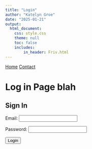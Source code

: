 ```yaml
---
title: "Login"
author: "Katelyn Groe"
date: "2025-01-21"
output:
  html_document:
    css: style.css
    theme: null
    toc: false
    includes: 
        in_header: Friv.html
---
```


<nav>
  <a href="index.html">Home</a>
  <a href="contact.html">Contact</a>
</nav>

# Log in Page blah


<h2>Sign In</h2>

<label for="email">Email:</label>
<input type="email" id="email" required><br>

<label for="password">Password:</label>
<input type="password" id="password" required><br>

<button onclick="checkLogin()">Login</button>


<script>
// Pre-hashed email and password storage
const users = {
  "93e6ddee74d2267f02f4c2a95fcf79c8cb660b676843af44f2dd30c19e85f6fd": { // Hash of "kgroe@iastate.edu"
    hash: "e99a18c428cb38d5f260853678922e03", // Hash of "kgroe"
    page: "Modules.html"
  },
  "a78a7e8b5eec88c2fcb52cd08792d67fa02eb15e2914d7e5aa48a758e92f11c1": { // Hash of "rhuffman@iastate.edu"
    hash: "2b75b012d6a9a3a763194b2f9e04f9d2", // Hash of "rhuffman"
    page: "rhuffman.html"
  }
};

// Function to hash input values (SHA-256)
async function hashValue(value) {
  const encoder = new TextEncoder();
  const data = encoder.encode(value);
  const hashBuffer = await crypto.subtle.digest("SHA-256", data);
  return Array.from(new Uint8Array(hashBuffer)).map(b => b.toString(16).padStart(2, '0')).join('');
}

// Function to check login
async function checkLogin() {
  var email = document.getElementById("email").value.trim().toLowerCase();
  var password = document.getElementById("password").value;

  // Hash email and password before checking
  var hashedEmail = await hashValue(email);
  var hashedPassword = await hashValue(password);

  if (users.hasOwnProperty(hashedEmail) && users[hashedEmail].hash === hashedPassword) {
    sessionStorage.setItem("access", hashedEmail); // Store hashed email in session
    window.location.href = users[hashedEmail].page; // Redirect user
  } else {
    alert("Incorrect email or password.");
  }
}
</script>




